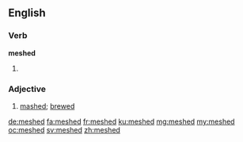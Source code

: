 ==English==

===Verb===
'''meshed'''

# {{en-past of|mesh}}

===Adjective===
{{en-adj|-}}

# {{obsolete}} [[mash]]ed; [[brew]]ed
#: {{rfquotek|Shakespeare}}

{{Webster 1913}}

[[de:meshed]]
[[fa:meshed]]
[[fr:meshed]]
[[ku:meshed]]
[[mg:meshed]]
[[my:meshed]]
[[oc:meshed]]
[[sv:meshed]]
[[zh:meshed]]